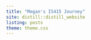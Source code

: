 ```yaml
---
title: "Megan's IS415 Journey"
site: distill::distill_website
listing: posts
theme: theme.css
---
```

<style>
body {
  background-image:	url("/IS415_bg.png");
  background-position: center center;
  background-repeat: repeat-y;
}

h2:hover {
  color: #fca311;
}
</style>
